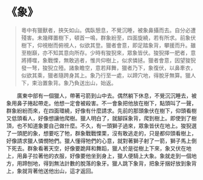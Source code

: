 # 《象》

> 粵中有獵獸者，挾矢如山。偶臥憩息，不覺沉睡，被象鼻攝而去。自分必遭殘害。未幾釋置樹下，頓首一鳴，群象紛至，四面旋繞，若有所求。前象伏樹下，仰視樹而俯視人，似欲其登。獵者會意，即足踏象背，攀援而升。雖至樹巔，亦不知其意向所存。少時有狻猊來，眾象皆伏。狻猊擇一肥者，意將搏噬，象戰慄，無敢逃者，惟共仰樹上，似求憐拯。獵者會意，因望狻猊發一弩，狻猊立殪。諸象瞻空，意若拜舞，獵者乃下，象復伏，以鼻牽衣，似欲其乘，獵者隨跨身其上。象乃行至一處，以蹄穴地，得脫牙無算。獵人下，束治置象背。象乃負送出山，始返。

&emsp;&emsp;廣東中部有一個獵人，帶著弓箭到山中去。偶然躺下休息，不覺沉沉睡去，被象用鼻子捲起帶走。他想一定會被殺害。不一會象把他放在樹下，點頭叫了一聲，群象紛紛而來，在四面環繞，好像有什麼請求。先前的那頭象伏在樹下，仰頭看樹又低頭看人，好像想讓他爬樹。獵人明白了，就腳踩象背，爬到樹上。即使到了樹頂，也不知道象要自己做什麼。不久，有一頭獅子過來，眾象皆伏在地上。狻猊選了一頭肥的象，想要吃了牠，群象戰戰慄栗，沒有敢逃走的，只是都仰頭看樹上，好像請求獵人憐憫牠們。獵人懂得牠們的心意，就對著獅子射了一箭，獅子馬上倒下死去。群象看著天空，好像要跪拜和舞蹈，獵人於是從樹上下來，象又伏在地上，用鼻子拉著他的衣服，好像要他坐到身上，獵人便騎上大象。象就走到一個地方，用蹄刨地，得到無法計數的脫落的象牙。獵人跳下象背，把象牙捆好放到象背上，象就背著他送他出山，這才返回。
